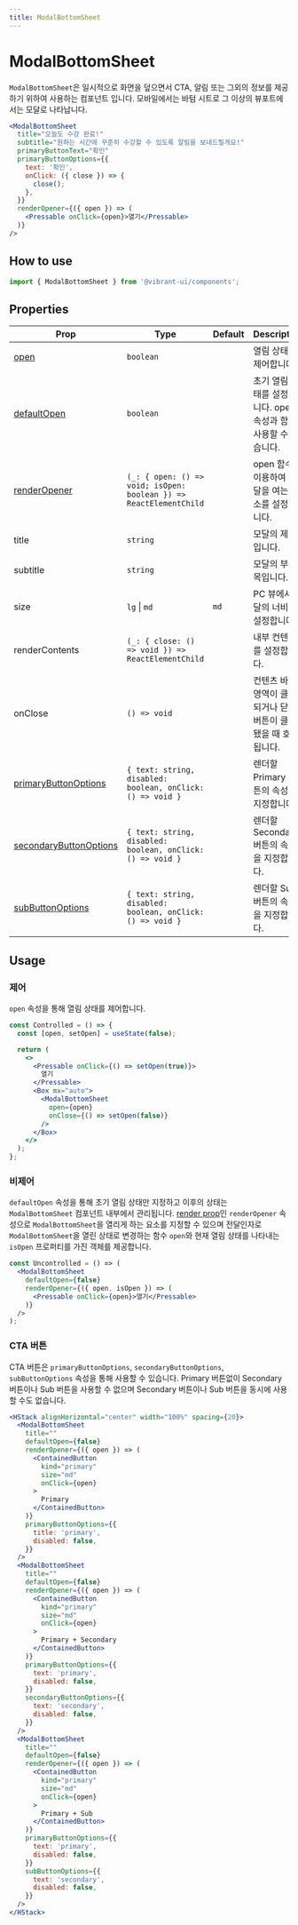 ```yaml
---
title: ModalBottomSheet
---
```


# ModalBottomSheet

`ModalBottomSheet`은 일시적으로 화면을 덮으면서 CTA, 알림 또는 그외의 정보를 제공하기 위하여 사용하는 컴포넌트 입니다.
모바일에서는 바텀 시트로 그 이상의 뷰포트에서는 모달로 나타납니다.

```jsx live
<ModalBottomSheet
  title="오늘도 수강 완료!"
  subtitle="원하는 시간에 꾸준히 수강할 수 있도록 알림을 보내드릴게요!"
  primaryButtonText="확인"
  primaryButtonOptions={{
    text: '확인',
    onClick: ({ close }) => {
      close();
    },
  }}
  renderOpener={({ open }) => (
    <Pressable onClick={open}>열기</Pressable>
  )}
/>
```

## How to use

```jsx
import { ModalBottomSheet } from '@vibrant-ui/components';
```

## Properties

| Prop                                | Type                                                              | Default | Description                                                       |
| ----------------------------------- | ----------------------------------------------------------------- | ------- | ----------------------------------------------------------------- |
| [open](#제어)                       | `boolean`                                                         |         | 열림 상태를 제어합니다.                                           |
| [defaultOpen](#비제어)              | `boolean`                                                         |         | 초기 열림 상태를 설정합니다. open 속성과 함께 사용할 수 없습니다. |
| [renderOpener](#비제어)             | `(_: { open: () => void; isOpen: boolean }) => ReactElementChild` |         | open 함수를 이용하여 모달을 여는 요소를 설정합니다.               |
| title                               | `string`                                                          |         | 모달의 제목입니다.                                                |
| subtitle                            | `string`                                                          |         | 모달의 부제목입니다.                                              |
| size                                | `lg` \| `md`                                                      | `md`    | PC 뷰에서 모달의 너비를 설정합니다.                               |
| renderContents                      | `(_: { close: () => void }) => ReactElementChild`                 |         | 내부 컨텐츠를 설정합니다.                                         |
| onClose                             | `() => void`                                                      |         | 컨텐츠 바깥 영역이 클릭되거나 닫기 버튼이 클릭됐을 때 호출됩니다. |
| [primaryButtonOptions](#cta-버튼)   | `{ text: string, disabled: boolean, onClick: () => void }`        |         | 렌더할 Primary 버튼의 속성을 지정합니다.                          |
| [secondaryButtonOptions](#cta-버튼) | `{ text: string, disabled: boolean, onClick: () => void }`        |         | 렌더할 Secondary 버튼의 속성을 지정합니다.                        |
| [subButtonOptions](#cta-버튼)       | `{ text: string, disabled: boolean, onClick: () => void }`        |         | 렌더할 Sub 버튼의 속성을 지정합니다.                              |

## Usage

### 제어

`open` 속성을 통해 열림 상태를 제어합니다.

```jsx
const Controlled = () => {
  const [open, setOpen] = useState(false);

  return (
    <>
      <Pressable onClick={() => setOpen(true)}>
        열기
      </Pressable>
      <Box mx="auto">
        <ModalBottomSheet
          open={open}
          onClose={() => setOpen(false)}
        />
      </Box>
    </>
  );
};
```

### 비제어

`defaultOpen` 속성을 통해 초기 열림 상태만 지정하고 이후의 상태는 `ModalBottomSheet` 컴포넌트 내부에서 관리됩니다.
[render prop](https://ko.reactjs.org/docs/render-props.html)인 `renderOpener` 속성으로 `ModalBottomSheet`을 열리게 하는 요소를 지정할 수 있으며 전달인자로 `ModalBottomSheet`을 열린 상태로 변경하는 함수 `open`와 현재 열림 상태를 나타내는 `isOpen` 프로퍼티를 가진 객체를 제공합니다.

```jsx
const Uncontrolled = () => (
  <ModalBottomSheet
    defaultOpen={false}
    renderOpener={({ open, isOpen }) => (
      <Pressable onClick={open}>열기</Pressable>
    )}
  />
);
```

### CTA 버튼

CTA 버튼은 `primaryButtonOptions`, `secondaryButtonOptions`, `subButtonOptions` 속성을 통해 사용할 수 있습니다.
Primary 버튼없이 Secondary 버튼이나 Sub 버튼을 사용할 수 없으며 Secondary 버튼이나 Sub 버튼을 동시에 사용할 수도 없습니다.

```jsx live
<HStack alignHorizontal="center" width="100%" spacing={20}>
  <ModalBottomSheet
    title=""
    defaultOpen={false}
    renderOpener={({ open }) => (
      <ContainedButton
        kind="primary"
        size="md"
        onClick={open}
      >
        Primary
      </ContainedButton>
    )}
    primaryButtonOptions={{
      title: 'primary',
      disabled: false,
    }}
  />
  <ModalBottomSheet
    title=""
    defaultOpen={false}
    renderOpener={({ open }) => (
      <ContainedButton
        kind="primary"
        size="md"
        onClick={open}
      >
        Primary + Secondary
      </ContainedButton>
    )}
    primaryButtonOptions={{
      text: 'primary',
      disabled: false,
    }}
    secondaryButtonOptions={{
      text: 'secondary',
      disabled: false,
    }}
  />
  <ModalBottomSheet
    title=""
    defaultOpen={false}
    renderOpener={({ open }) => (
      <ContainedButton
        kind="primary"
        size="md"
        onClick={open}
      >
        Primary + Sub
      </ContainedButton>
    )}
    primaryButtonOptions={{
      text: 'primary',
      disabled: false,
    }}
    subButtonOptions={{
      text: 'secondary',
      disabled: false,
    }}
  />
</HStack>
```
